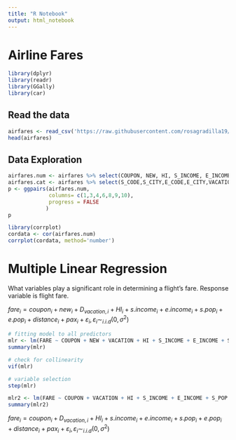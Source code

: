 ```yaml
---
title: "R Notebook"
output: html_notebook
---
```


# Airline Fares

```r
library(dplyr)
library(readr)
library(GGally)
library(car)
```

## Read the data
```r
airfares <- read_csv('https://raw.githubusercontent.com/rosagradilla19/Airfares/master/Airfares.csv')
head(airfares)
```

## Data Exploration
```r
airfares.num <- airfares %>% select(COUPON, NEW, HI, S_INCOME, E_INCOME, S_POP, E_POP, DISTANCE, PAX, FARE)
airfares.cat <- airfares %>% select(S_CODE,S_CITY,E_CODE,E_CITY,VACATION,SW,SLOT,GATE,)
p <- ggpairs(airfares.num,
             columns= c(1,3,4,6,8,9,10),
             progress = FALSE
            )
p
```


```r
library(corrplot)
cordata <- cor(airfares.num)
corrplot(cordata, method='number')
```

# Multiple Linear Regression

What variables play a significant role in determining a flight's fare. Response variable is flight fare.

$fare_i=coupon_i+new_i+D_{vacation,i}+HI_i+s.income_i+e.income_i+s.pop_i+e.pop_i+distance_i+pax_i+\varepsilon_i, \varepsilon_i\sim_{i.i.d}(0,\sigma^2)$

```r
# fitting model to all predictors
mlr <- lm(FARE ~ COUPON + NEW + VACATION + HI + S_INCOME + E_INCOME + S_POP + E_POP + DISTANCE + PAX, data=airfares)
summary(mlr)
```

```r
# check for collinearity
vif(mlr)
```

```r
# variable selection
step(mlr)
```

```r
mlr2 <- lm(FARE ~ COUPON + VACATION + HI + S_INCOME + E_INCOME + S_POP + E_POP + DISTANCE + PAX, data=airfares)
summary(mlr2) 
```

$fare_i=coupon_i+D_{vacation,i}+HI_i+s.income_i+e.income_i+s.pop_i+e.pop_i+distance_i+pax_i+\varepsilon_i, \varepsilon_i\sim_{i.i.d}(0,\sigma^2)$



